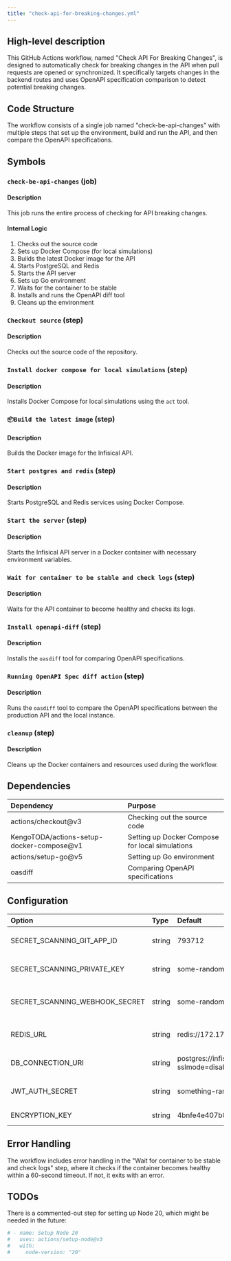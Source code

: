 ```yaml
---
title: "check-api-for-breaking-changes.yml"
---
```


## High-level description
This GitHub Actions workflow, named "Check API For Breaking Changes", is designed to automatically check for breaking changes in the API when pull requests are opened or synchronized. It specifically targets changes in the backend routes and uses OpenAPI specification comparison to detect potential breaking changes.

## Code Structure
The workflow consists of a single job named "check-be-api-changes" with multiple steps that set up the environment, build and run the API, and then compare the OpenAPI specifications.

## Symbols

### `check-be-api-changes` (job)
#### Description
This job runs the entire process of checking for API breaking changes.

#### Internal Logic
1. Checks out the source code
2. Sets up Docker Compose (for local simulations)
3. Builds the latest Docker image for the API
4. Starts PostgreSQL and Redis
5. Starts the API server
6. Sets up Go environment
7. Waits for the container to be stable
8. Installs and runs the OpenAPI diff tool
9. Cleans up the environment

### `Checkout source` (step)
#### Description
Checks out the source code of the repository.

### `Install docker compose for local simulations` (step)
#### Description
Installs Docker Compose for local simulations using the `act` tool.

### `📦Build the latest image` (step)
#### Description
Builds the Docker image for the Infisical API.

### `Start postgres and redis` (step)
#### Description
Starts PostgreSQL and Redis services using Docker Compose.

### `Start the server` (step)
#### Description
Starts the Infisical API server in a Docker container with necessary environment variables.

### `Wait for container to be stable and check logs` (step)
#### Description
Waits for the API container to become healthy and checks its logs.

### `Install openapi-diff` (step)
#### Description
Installs the `oasdiff` tool for comparing OpenAPI specifications.

### `Running OpenAPI Spec diff action` (step)
#### Description
Runs the `oasdiff` tool to compare the OpenAPI specifications between the production API and the local instance.

### `cleanup` (step)
#### Description
Cleans up the Docker containers and resources used during the workflow.

## Dependencies
| Dependency | Purpose |
|:-----------|:--------|
| actions/checkout@v3 | Checking out the source code |
| KengoTODA/actions-setup-docker-compose@v1 | Setting up Docker Compose for local simulations |
| actions/setup-go@v5 | Setting up Go environment |
| oasdiff | Comparing OpenAPI specifications |

## Configuration
| Option | Type | Default | Description |
|:-------|:-----|:--------|:------------|
| SECRET_SCANNING_GIT_APP_ID | string | 793712 | Git app ID for secret scanning |
| SECRET_SCANNING_PRIVATE_KEY | string | some-random | Private key for secret scanning |
| SECRET_SCANNING_WEBHOOK_SECRET | string | some-random | Webhook secret for secret scanning |
| REDIS_URL | string | redis://172.17.0.1:6379 | Redis connection URL |
| DB_CONNECTION_URI | string | postgres://infisical:infisical@172.17.0.1:5432/infisical?sslmode=disable | Database connection URI |
| JWT_AUTH_SECRET | string | something-random | JWT authentication secret |
| ENCRYPTION_KEY | string | 4bnfe4e407b8921c104518903515b218 | Encryption key |

## Error Handling
The workflow includes error handling in the "Wait for container to be stable and check logs" step, where it checks if the container becomes healthy within a 60-second timeout. If not, it exits with an error.

## TODOs
There is a commented-out step for setting up Node 20, which might be needed in the future:
```yaml
# - name: Setup Node 20
#   uses: actions/setup-node@v3
#   with:
#     node-version: "20"
```